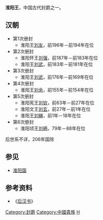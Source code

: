 '''淮阳王'''，中国古代封爵之一。

==汉朝==
*第1次册封 
**淮阳王[[刘友|刘友]]，前196年－前194年在位 
*第2次册封
**淮阳怀王[[刘强_(淮阳怀王)|刘强]]，前187年－前183年在位
**淮阳王[[刘武_(前180年去世)|刘武]]，前183年－前181年在位
*第3次册封
**淮阳王[[刘武|刘武]]，前176年－前169年在位
*第4次册封
**淮阳王[[刘余|刘余]]，前155年－前154年在位
*第5次册封 
**淮阳宪王[[刘钦_(淮阳王)|刘钦]]，前63年－前27年在位 
**淮阳文王[[刘玄_(淮阳王)|刘玄]]，前27年－前1年在位
**淮阳王[[刘縯|刘縯]]，前1年－18年在位
*第6次册封
**淮阳顷王[[刘昞|刘昞]]，79年－88年在位

后世系不详，206年国除

==参见==
*[[淮阳国|淮阳国]]

==参考资料==
*《[[后汉书|后汉书]]》

[[Category:封爵|Category:封爵]]
[[Category:中國貴族|Category:中國貴族]]
[[Category:汉朝诸侯王封号|H]]
{{disambig|Cat=三字封號消歧義}}